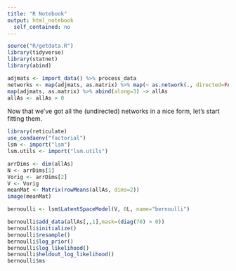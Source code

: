 ```yaml
---
title: "R Notebook"
output: html_notebook
  self_contained: no
---
```


```r
source("R/getdata.R")
library(tidyverse)
library(statnet)
library(abind)
```

```r
adjmats <- import_data() %>% process_data
networks <- map(adjmats, as.matrix) %>% map(~ as.network(., directed=FALSE))
map(adjmats, as.matrix) %>% abind(along=3) -> allAs
allAs <- allAs > 0
```

Now that we've got all the (undirected) networks in a nice form, let's start fitting them.

```r
library(reticulate)
use_condaenv("factorial")
lsm <- import("lsm")
lsm.utils <- import("lsm.utils")
```

```r
arrDims <- dim(allAs)
N <- arrDims[1]
Vorig <- arrDims[2]
V <- Vorig
meanMat <- Matrix(rowMeans(allAs, dims=2))
image(meanMat)
```

```r
bernoulli <- lsm$LatentSpaceModel(V, 0L, name="bernoulli")
```

```r
bernoulli$add_data(allAs[,,1],mask=(diag(70) > 0))
bernoulli$initialize()
bernoulli$resample()
bernoulli$log_prior()
bernoulli$log_likelihood()
bernoulli$heldout_log_likelihood()
bernoulli$ms
```

